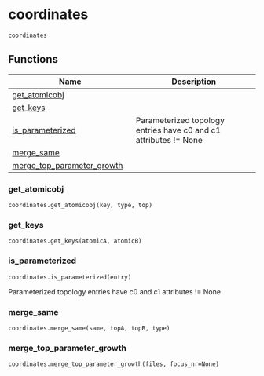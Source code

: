 # coordinates { #kimmdy.coordinates }

`coordinates`

## Functions

| Name | Description |
| --- | --- |
| [get_atomicobj](#kimmdy.coordinates.get_atomicobj) |  |
| [get_keys](#kimmdy.coordinates.get_keys) |  |
| [is_parameterized](#kimmdy.coordinates.is_parameterized) | Parameterized topology entries have c0 and c1 attributes != None |
| [merge_same](#kimmdy.coordinates.merge_same) |  |
| [merge_top_parameter_growth](#kimmdy.coordinates.merge_top_parameter_growth) |  |

### get_atomicobj { #kimmdy.coordinates.get_atomicobj }

`coordinates.get_atomicobj(key, type, top)`

### get_keys { #kimmdy.coordinates.get_keys }

`coordinates.get_keys(atomicA, atomicB)`

### is_parameterized { #kimmdy.coordinates.is_parameterized }

`coordinates.is_parameterized(entry)`

Parameterized topology entries have c0 and c1 attributes != None

### merge_same { #kimmdy.coordinates.merge_same }

`coordinates.merge_same(same, topA, topB, type)`

### merge_top_parameter_growth { #kimmdy.coordinates.merge_top_parameter_growth }

`coordinates.merge_top_parameter_growth(files, focus_nr=None)`